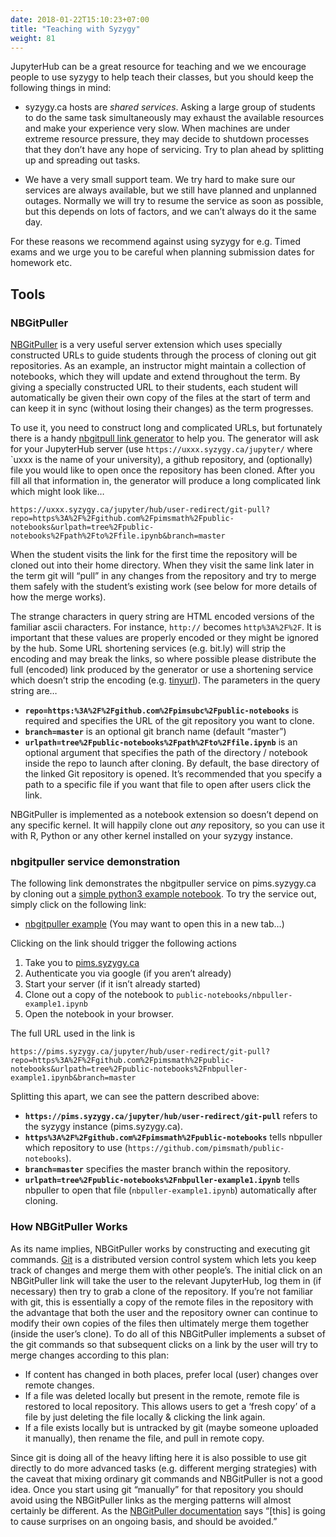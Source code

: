 ```yaml
---
date: 2018-01-22T15:10:23+07:00
title: "Teaching with Syzygy"
weight: 81
---
```


JupyterHub can be a great resource for teaching and we we encourage people to
use syzygy to help teach their classes, but you should keep the following
things in mind:

  * syzygy.ca hosts are *shared services*. Asking a large group of students to
    do the same task simultaneously may exhaust the available resources and make
    your experience very slow. When machines are under extreme resource
    pressure, they may decide to shutdown processes that they don't have any
    hope of servicing. Try to plan ahead by splitting up and spreading out
    tasks.

  * We have a very small support team. We try hard to make sure our services are
    always available, but we still have planned and unplanned outages. Normally
    we will try to resume the service as soon as possible, but this depends on
    lots of factors, and we can't always do it the same day.

For these reasons we recommend against using syzygy for e.g. Timed exams and we
urge you to be careful when planning submission dates for homework etc.

## Tools

### NBGitPuller
[NBGitPuller](https://github.com/data-8/nbgitpuller) is a very useful server
extension which uses specially constructed URLs to guide students through the
process of cloning out git repositories. As an example, an instructor might
maintain a collection of notebooks, which they will update and extend throughout
the term. By giving a specially constructed URL to their students, each student
will automatically be given their own copy of the files at the start of term and
can keep it in sync (without losing their changes) as the term progresses.


To use it, you need to construct long and complicated URLs, but fortunately
there is a handy [nbgitpull link
generator](https://jupyterhub.github.io/nbgitpuller/link) to help you. The
generator will ask for your JupyterHub server (use
`https://uxxx.syzygy.ca/jupyter/` where `uxxx is the name of your university), a
github repository, and (optionally) file you would like to open once the
repository has been cloned. After you fill all that information in, the
generator will produce a long complicated link which might look like...

```
https://uxxx.syzygy.ca/jupyter/hub/user-redirect/git-pull?repo=https%3A%2F%2Fgithub.com%2Fpimsmath%2Fpublic-notebooks&urlpath=tree%2Fpublic-notebooks%2Fpath%2Fto%2Ffile.ipynb&branch=master
```

When the student visits the link for the first time the repository will be
cloned out into their home directory. When they visit the same link later in the
term git will "pull" in any changes from the repository and try to merge them
safely with the student's existing work (see below for more details of how the
merge works).


The strange characters in query string are HTML encoded versions of the familiar
ascii characters. For instance, `http://` becomes `http%3A%2F%2F`. It is
important that these values are properly encoded or they might be ignored by the
hub.  Some URL shortening services (e.g. bit.ly) will strip the encoding and may
break the links, so where possible please distribute the full (encoded) link
produced by the generator or use a shortening service which doesn't strip the
encoding (e.g. [tinyurl](https://tinyurl.com/)). The parameters in the query
string are...

  * **`repo=https:%3A%2F%2Fgithub.com%2Fpimsubc%2Fpublic-notebooks`** is required and
    specifies the URL of the git repository you want to clone.
  * **`branch=master`** is an optional git branch name (default "master")
  * **`urlpath=tree%2Fpublic-notebooks%2Fpath%2Fto%2Ffile.ipynb`** is an optional argument that specifies the path of the directory / notebook inside the repo to launch after cloning. By default, the base directory of the linked Git repository is opened. It's recommended that you specify a path to a specific file if you want that file to open after users click the link.

NBGitPuller is implemented as a notebook extension so doesn't depend on any
specific kernel. It will happily clone out *any* repository, so you can use it
with R, Python or any other kernel installed on your syzygy instance.

### nbgitpuller service demonstration

The following link demonstrates the nbgitpuller service on pims.syzygy.ca by
cloning out a [simple python3 example notebook](https://github.com/pimsmath/public-notebooks/blob/master/nbpuller-example1.ipynb).
To try the service out, simply click on the following link:

  * [nbgitpuller example](https://pims.syzygy.ca/jupyter/hub/user-redirect/git-pull?repo=https%3A%2F%2Fgithub.com%2Fpimsmath%2Fpublic-notebooks&urlpath=tree%2Fpublic-notebooks%2Fnbpuller-example1.ipynb&branch=master) (You may want to open this in a new tab...)

Clicking on the link should trigger the following actions

  1. Take you to [pims.syzygy.ca](https://pims.syzygy.ca)
  2. Authenticate you via google (if you aren't already)
  3. Start your server (if it isn't already started)
  4. Clone out a copy of the notebook to
     `public-notebooks/nbpuller-example1.ipynb`
  5. Open the notebook in your browser.

The full URL used in the link is
```
https://pims.syzygy.ca/jupyter/hub/user-redirect/git-pull?repo=https%3A%2F%2Fgithub.com%2Fpimsmath%2Fpublic-notebooks&urlpath=tree%2Fpublic-notebooks%2Fnbpuller-example1.ipynb&branch=master
```

Splitting this apart, we can see the pattern described above:

  * **`https://pims.syzygy.ca/jupyter/hub/user-redirect/git-pull`** refers to the
    syzygy instance (pims.syzygy.ca).
  * **`https%3A%2F%2Fgithub.com%2Fpimsmath%2Fpublic-notebooks`** tells nbpuller which
    repository to use (`https://github.com/pimsmath/public-notebooks`).
  * **`branch=master`** specifies the master branch within the repository.
  * **`urlpath=tree%2Fpublic-notebooks%2Fnbpuller-example1.ipynb`** tells nbpuller to open that file (`nbpuller-example1.ipynb`) automatically after cloning.


### How NBGitPuller Works

As its name implies, NBGitPuller works by constructing and executing git
commands. [Git](https://git-scm.com) is a distributed version control system
which lets you keep track of changes and merge them with other people's.  The
initial click on an NBGitPuller link will take the user to the relevant
JupyterHub, log them in (if necessary) then try to grab a clone of the
repository. If you're not familiar with git, this is essentially a copy of the
remote files in the repository with the advantage that both the user and the
repository owner can continue to modify their own copies of the files
then ultimately merge them together (inside the user's clone). To do all of this
NBGitPuller implements a subset of the git commands so that subsequent clicks on
a link by the user will try to merge changes according to this plan:


  * If content has changed in both places, prefer local (user) changes over remote
changes.
  * If a file was deleted locally but present in the remote, remote file is
restored to local repository. This allows users to get a 'fresh copy' of a file
by just deleting the file locally & clicking the link again.
  * If a file exists locally but is untracked by git (maybe someone uploaded it
manually), then rename the file, and pull in remote copy.

Since git is doing all of the heavy lifting here it is also possible to use git
directly to do more advanced tasks (e.g. different merging strategies) with the
caveat that mixing ordinary git commands and NBGitPuller is not a good idea.
Once you start using git "manually" for that repository you should avoid using
the NBGitPuller links as the merging patterns will almost certainly be
different. As the [NBGitPuller
documentation](https://github.com/data-8/nbgitpuller) says "[this] is going to
cause surprises on an ongoing basis, and should be avoided."
